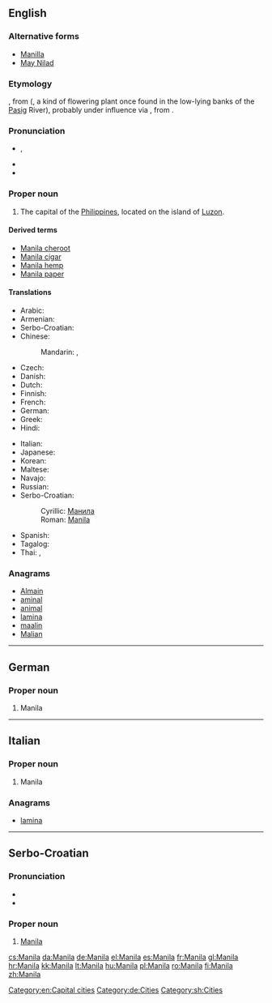 {{also|manila}}
==English==

{{wikipedia}}

===Alternative forms===
* [[Manilla]] {{qualifier|nonstandard}}
* [[May Nilad]] {{qualifier|historical}}

===Etymology===
{{etyl|tl}} {{term|Maynila|lang=tl}}, from {{term|may nilad|lang=tl}} ({{term|may||there is|lang=tl}}, {{term|nilad|lang=tl}} a kind of flowering plant once found in the low-lying banks of the [[Pasig]] River), probably under influence via {{etyl|es}}, from {{term|امان الله|أمان الله|sc=Arab|tr=amān Allāh|God’s protection|lang=ar}}.

===Pronunciation===
* {{a|UK}} {{IPA|/məˈnɪl.ə/}}, {{X-SAMPA|/m@"nIl.@/}}
* {{hyphenation|ma|nila}}
* {{rhymes|ɪlə}}

===Proper noun===
{{en-proper noun}}

# The capital of the [[Philippines]], located on the island of [[Luzon]].

====Derived terms====
* [[Manila cheroot]]
* [[Manila cigar]]
* [[Manila hemp]]
* [[Manila paper]]

====Translations====
{{rfc-tsort|duplicate language: Serbo-Croatian}}
{{trans-top|capital of the Philippines}}
* Arabic: {{t-|ar|مانيلا|f|tr=maniila}}
* Armenian: {{t-|hy|Մանիլա|tr=Manila}}
* Serbo-Croatian: {{t|sh|Manila|f}}
* Chinese:
*: Mandarin: {{t-|cmn|馬尼拉|sc=Hani}},  {{t-|cmn|马尼拉|tr=Mǎnílā|sc=Hani}}
* Czech: {{t+|cs|Manila|f}}
* Danish: {{t|da|Manila}}
* Dutch: {{t-|nl|Manilla}}
* Finnish: {{t+|fi|Manila}}
* French: {{t+|fr|Manille|f}}
* German: {{t+|de|Manila|n}}
* Greek: {{t+|el|Μανίλα|f|tr=Maníla}}
* Hindi: {{t-|hi|मनीला|tr=Manīlā|xs=Hindi}}
{{trans-mid}}
* Italian: {{t-|it|Manila|f}}
* Japanese: {{t-|ja|マニラ|tr=Manira}}
* Korean: {{t+|ko|마닐라|tr=Manilla|sc=Hang}}
* Maltese: {{t-|mt|Manila|f|xs=Maltese}}
* Navajo: {{tø|nv|Manííla}}
* Russian: {{t-|ru|Манила|f|tr=Maníla}}
* Serbo-Croatian:
*: Cyrillic: [[Манила#Serbo-Croatian|Манила]] {{f}}
*: Roman: [[Manila#Serbo-Croatian|Manila]] {{f}}
* Spanish: {{t+|es|Manila|f}}
* Tagalog: {{t-|tl|Maynila|xs=Tagalog}}
* Thai: {{t-|th|มะนิลา|tr=má-ní-laa}},  {{t-|th|กรุงมะนิลา|tr=grung-má-ní-laa}}
{{trans-bottom}}

===Anagrams===
* [[Almain#English|Almain]]
* [[aminal#English|aminal]]
* [[animal#English|animal]]
* [[lamina#English|lamina]]
* [[maalin#English|maalin]]
* [[Malian#English|Malian]]

[[Category:en:Capital cities]]

----

==German==

===Proper noun===
{{head|de|proper noun}}

# Manila

[[Category:de:Cities]]

----

==Italian==

===Proper noun===
{{it-proper noun|g=f}}

# Manila

===Anagrams===
* [[lamina#Italian|lamina]]

----

==Serbo-Croatian==

===Pronunciation===
* {{IPA|/mânila/|lang=sh}}
* {{hyphenation|Ma|ni|la}}

===Proper noun===
{{sh-proper noun|g=f|head=Mȁnila|r|Манила|Ма̏нила}}

# [[#English|Manila]]

[[Category:sh:Cities]]

[[cs:Manila]]
[[da:Manila]]
[[de:Manila]]
[[el:Manila]]
[[es:Manila]]
[[fr:Manila]]
[[gl:Manila]]
[[hr:Manila]]
[[kk:Manila]]
[[lt:Manila]]
[[hu:Manila]]
[[pl:Manila]]
[[ro:Manila]]
[[fi:Manila]]
[[zh:Manila]]